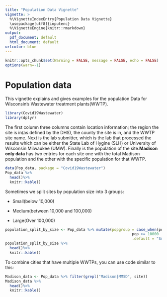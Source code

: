 ```yaml
---
title: "Population Data Vignette"
vignette: >
  %\VignetteIndexEntry{Population Data Vignette}
  \usepackage[utf8]{inputenc}
  %\VignetteEngine{knitr::rmarkdown}
output:
  pdf_document: default
  html_document: default
urlcolor: blue
---
```


```r
knitr::opts_chunk$set(Warning = FALSE, message = FALSE, echo = FALSE)
options(warn=-1)
```

# Population data

This vignette explains and gives examples for the population Data for Wisconsin's Wastewater treatment plants(WWTP). 

```r
library(Covid19Wastewater)
library(dplyr)
```

The first column three columns contain location information; the region the site is in(as defined by the DHS), the county the site is in, and the WWTP site name. Next is the lab submitter, which is the lab that processed the results which can be either the State Lab of Hygine (SLH) or University of Wisconsin Milwaukee (UMW). Finally is the population of the site.**Madison only data** has two entries for each site one with the total Madison population and the other with the specific population for that WWTP.

```r
data(Pop_data, package = "Covid19Wastewater")
Pop_data %>%
  head()%>%
  knitr::kable()
```

Sometimes we split sites by population size into 3 groups: 

- Small(below 10,000)

- Medium(between 10,000 and 100,000)

- Large(Over 100,000)
```r
population_split_by_size <- Pop_data %>% mutate(popgroup = case_when(pop >= 100000 ~ "Large",
                                                         pop >= 10000  ~ "Medium",
                                                         .default = "Small"))
population_split_by_size %>%
  head()%>%
  knitr::kable()
```

To combine cities that have multiple WWTPs, you can use code similar to this:
```r
Madison_data <- Pop_data %>% filter(grepl("Madison|MMSD", site))
Madison_data %>%
  head()%>%
  knitr::kable()
```
